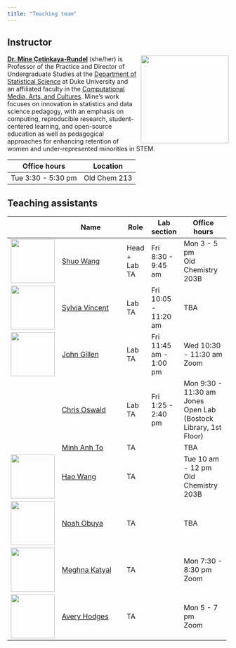 ```yaml
---
title: "Teaching team"
---
```


## Instructor

![](images/team/mine.png){style="float:right;padding: 0 0 0 10px;" fig-alt="Headshot of Dr. Mine Çetinkaya-Rundel" width="200"}

[**Dr. Mine Çetinkaya-Rundel**](http://mine-cr.com/) (she/her) is Professor of the Practice and Director of Undergraduate Studies at the [Department of Statistical Science](https://stat.duke.edu/) at Duke University and an affiliated faculty in the [Computational Media, Arts, and Cultures](https://cmac.duke.edu/). Mine's work focuses on innovation in statistics and data science pedagogy, with an emphasis on computing, reproducible research, student-centered learning, and open-source education as well as pedagogical approaches for enhancing retention of women and under-represented minorities in STEM.

| Office hours       | Location     |
|--------------------|--------------|
| Tue 3:30 - 5:30 pm | Old Chem 213 |

## Teaching assistants

+------------------------------------------+------------------------------------------------------------------------+---------------+------------------------+---------------------------------------------+
|                                          | Name                                                                   | Role          | Lab section            | Office hours                                |
+==========================================+========================================================================+===============+========================+=============================================+
| ![](images/team/shuo.png){width="100"}   | [Shuo Wang](https://scholars.duke.edu/person/shuo.wang717)             | Head + Lab TA | Fri 8:30 - 9:45 am     | Mon 3 - 5 pm\                               |
|                                          |                                                                        |               |                        | Old Chemistry 203B                          |
+------------------------------------------+------------------------------------------------------------------------+---------------+------------------------+---------------------------------------------+
| ![](images/team/sylvia.png){width="100"} | [Sylvia Vincent](https://www.linkedin.com/in/sylvia-vincent-57b71917a) | Lab TA        | Fri 10:05 - 11:20 am   | TBA                                         |
+------------------------------------------+------------------------------------------------------------------------+---------------+------------------------+---------------------------------------------+
| ![](images/team/john.png){width="100"}   | [John Gillen](https://www.linkedin.com/in/john-gillen-611471229/)      | Lab TA        | Fri 11:45 am - 1:00 pm | Wed 10:30 - 11:30 am\                       |
|                                          |                                                                        |               |                        | Zoom                                        |
+------------------------------------------+------------------------------------------------------------------------+---------------+------------------------+---------------------------------------------+
|                                          | [Chris Oswald](https://scholars.duke.edu/person/chris.oswald)          | Lab TA        | Fri 1:25 - 2:40 pm     | Mon 9:30 - 11:30 am\                        |
|                                          |                                                                        |               |                        | Jones Open Lab (Bostock Library, 1st Floor) |
+------------------------------------------+------------------------------------------------------------------------+---------------+------------------------+---------------------------------------------+
|                                          | [Minh Anh To](https://scholars.duke.edu/person/minhanh.to)             | TA            |                        | TBA                                         |
+------------------------------------------+------------------------------------------------------------------------+---------------+------------------------+---------------------------------------------+
| ![](images/team/hao.png){width="100"}    | [Hao Wang](https://scholars.duke.edu/person/hao.wang)                  | TA            |                        | Tue 10 am - 12 pm\                          |
|                                          |                                                                        |               |                        | Old Chemistry 203B                          |
+------------------------------------------+------------------------------------------------------------------------+---------------+------------------------+---------------------------------------------+
| ![](images/team/noah.png){width="100"}   | [Noah Obuya](https://www.linkedin.com/in/noah-obuya-5795b7228)         | TA            |                        | TBA                                         |
+------------------------------------------+------------------------------------------------------------------------+---------------+------------------------+---------------------------------------------+
| ![](images/team/meghna.png){width="100"} | [Meghna Katyal](https://www.linkedin.com/in/meghna-katyal-90bb13202)   | TA            |                        | Mon 7:30 - 8:30 pm\                         |
|                                          |                                                                        |               |                        | Zoom                                        |
+------------------------------------------+------------------------------------------------------------------------+---------------+------------------------+---------------------------------------------+
| ![](images/team/avery.png){width="100"}  | [Avery Hodges](https://www.linkedin.com/in/avery-hodges-26824318a)     | TA            |                        | Mon 5 - 7 pm\                               |
|                                          |                                                                        |               |                        | Zoom                                        |
+------------------------------------------+------------------------------------------------------------------------+---------------+------------------------+---------------------------------------------+

